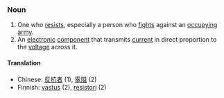 ===Noun===

# One who [[resist]]s, especially a person who [[fight]]s against an [[occupy]]ing [[army]].
# An [[electronic]] [[component]] that transmits [[current]] in direct proportion to the [[voltage]] across it.

====Translation====
*Chinese: [[反抗]][[者]] (1), [[電阻]] (2)
*Finnish: [[vastus]] (2), [[resistori]] (2)